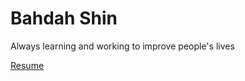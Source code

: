 # Bahdah Shin


Always learning and working to improve people's lives

[Resume](../../../../bahdah_shin.pdf)

